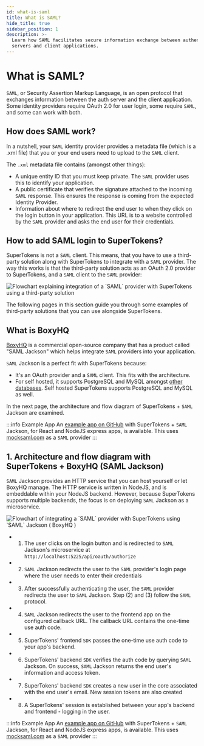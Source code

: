 ```yaml
---
id: what-is-saml
title: What is SAML?
hide_title: true
sidebar_position: 1
description: >-
  Learn how SAML facilitates secure information exchange between authentication
  servers and client applications.
---
```


# What is SAML?

`SAML`, or Security Assertion Markup Language, is an open protocol that exchanges information between the auth server and the client application. Some identity providers require OAuth 2.0 for user login, some require `SAML`, and some can work with both.

## How does SAML work?

In a nutshell, your `SAML` identity provider provides a metadata file (which is a .xml file) that you or your end users need to upload to the `SAML` client.

The `.xml` metadata file contains (amongst other things):
- A unique entity ID that you must keep private. The `SAML` provider uses this to identify your application.
- A public certificate that verifies the signature attached to the incoming `SAML` response. This ensures the response is coming from the expected Identity Provider.
- Information about where to redirect the end user to when they click on the login button in your application. This URL is to a website controlled by the `SAML` provider and asks the end user for their credentials.


## How to add SAML login to SuperTokens?

SuperTokens is not a `SAML` client. This means, that you have to use a third-party solution along with SuperTokens to integrate with a `SAML` provider. The way this works is that the third-party solution acts as an OAuth 2.0 provider to SuperTokens, and a `SAML` client to the `SAML` provider:

<img alt="Flowchart explaining integration of a `SAML` provider with SuperTokens using a third-party solution" src="/img/saml-oauth.png" />

The following pages in this section guide you through some examples of third-party solutions that you can use alongside SuperTokens.


## What is BoxyHQ

[BoxyHQ](https://boxyhq.com/) is a commercial open-source company that has a product called "SAML Jackson" which helps integrate `SAML` providers into your application.

`SAML` Jackson is a perfect fit with SuperTokens because:
- It's an OAuth provider and a `SAML` client. This fits with the architecture.
- For self hosted, it supports PostgreSQL and MySQL amongst [other databases](https://boxyhq.com/docs/jackson/deploy/service#database). Self hosted SuperTokens supports PostgreSQL and MySQL as well.

In the next page, the architecture and flow diagram of SuperTokens + `SAML` Jackson are examined.

:::info Example App
An [example app on GitHub](https://github.com/supertokens/jackson-supertokens-express) with SuperTokens + `SAML` Jackson, for React and NodeJS express apps, is available. This uses [mocksaml.com](https://mocksaml.com/) as a `SAML` provider
:::




## 1. Architecture and flow diagram with SuperTokens + BoxyHQ (SAML Jackson)

`SAML` Jackson provides an HTTP service that you can host yourself or let BoxyHQ manage. The HTTP service is written in NodeJS, and is embeddable within your NodeJS backend. However, because SuperTokens supports multiple backends, the focus is on deploying `SAML` Jackson as a microservice.

<img alt="Flowchart of integrating a `SAML` provider with SuperTokens using `SAML` Jackson ( BoxyHQ )" src="/img/saml/supertokens-boxyhq.png" />

- 1. The user clicks on the login button and is redirected to `SAML` Jackson's microservice at `http://localhost:5225/api/oauth/authorize`

- 2. `SAML` Jackson redirects the user to the `SAML` provider's login page where the user needs to enter their credentials

- 3. After successfully authenticating the user, the `SAML` provider redirects the user to `SAML` Jackson. Step (2) and (3) follow the `SAML` protocol.

- 4. `SAML` Jackson redirects the user to the frontend app on the configured callback URL. The callback URL contains the one-time use auth code.

- 5. SuperTokens' frontend `SDK` passes the one-time use auth code to your app's backend.

- 6. SuperTokens' backend `SDK` verifies the auth code by querying `SAML` Jackson. On success, `SAML` Jackson returns the end user's information and access token.

- 7. SuperTokens' backend `SDK` creates a new user in the core associated with the end user's email. New session tokens are also created

- 8. A SuperTokens' session is established between your app's backend and frontend - logging in the user.

:::info Example App
An [example app on GitHub](https://github.com/supertokens/jackson-supertokens-express) with SuperTokens + `SAML` Jackson, for React and NodeJS express apps, is available. This uses [mocksaml.com](https://mocksaml.com/) as a `SAML` provider
:::
